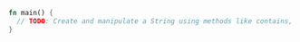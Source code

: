 ```rust
fn main() {
  // TODO: Create and manipulate a String using methods like contains, push_str, replace, and trim
}

```